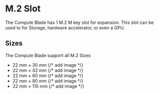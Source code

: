 # M.2 Slot

The Compute Blade has 1 M.2 M key slot for expansion. This slot can be used to for Storage, hardware accelerator, or even a GPU.

## Sizes
The Compute Blade support all M.2 Sizes
- 22 mm × 30 mm
{/* add image */}
- 22 mm × 42 mm
{/* add image */}
- 22 mm × 60 mm
{/* add image */}
- 22 mm × 80 mm
{/* add image */}
- 22 mm × 110 mm
{/* add image */}